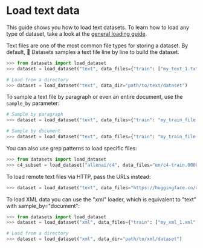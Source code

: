 # Load text data

This guide shows you how to load text datasets. To learn how to load any type of dataset, take a look at the <a class="underline decoration-sky-400 decoration-2 font-semibold" href="./loading">general loading guide</a>.

Text files are one of the most common file types for storing a dataset. By default, 🤗 Datasets samples a text file line by line to build the dataset.

```py
>>> from datasets import load_dataset
>>> dataset = load_dataset("text", data_files={"train": ["my_text_1.txt", "my_text_2.txt"], "test": "my_test_file.txt"})

# Load from a directory
>>> dataset = load_dataset("text", data_dir="path/to/text/dataset")
```

To sample a text file by paragraph or even an entire document, use the `sample_by` parameter:

```py
# Sample by paragraph
>>> dataset = load_dataset("text", data_files={"train": "my_train_file.txt", "test": "my_test_file.txt"}, sample_by="paragraph")

# Sample by document
>>> dataset = load_dataset("text", data_files={"train": "my_train_file.txt", "test": "my_test_file.txt"}, sample_by="document")
```

You can also use grep patterns to load specific files:

```py
>>> from datasets import load_dataset
>>> c4_subset = load_dataset("allenai/c4", data_files="en/c4-train.0000*-of-01024.json.gz")
```

To load remote text files via HTTP, pass the URLs instead:

```py
>>> dataset = load_dataset("text", data_files="https://huggingface.co/datasets/hf-internal-testing/dataset_with_data_files/resolve/main/data/train.txt")
```

To load XML data you can use the "xml" loader, which is equivalent to "text" with sample_by="document":

```py
>>> from datasets import load_dataset
>>> dataset = load_dataset("xml", data_files={"train": ["my_xml_1.xml", "my_xml_2.xml"], "test": "my_xml_file.xml"})

# Load from a directory
>>> dataset = load_dataset("xml", data_dir="path/to/xml/dataset")
```
